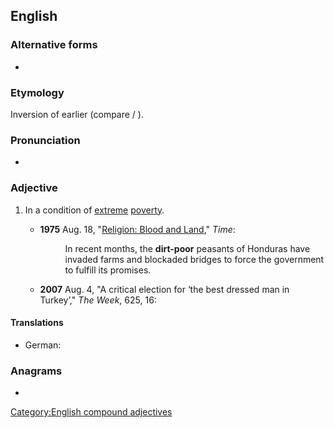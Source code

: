 {{also|dirt poor}}
==English==

===Alternative forms===
* {{alt|en|dirt poor}}

===Etymology===
Inversion of earlier {{m|en|poor as dirt}} (compare {{m|en|whip-smart}} / {{m|en|smart as a whip}}).

===Pronunciation===
* {{audio|en|en-au-dirt-poor.ogg|Audio (AU)}}

===Adjective===
{{en-adj|head=[[dirt]]-[[poor]]|-}}

# {{lb|en|idiomatic}} In a condition of [[extreme]] [[poverty]].
#: {{ant|en|filthy rich}}
#* '''1975''' Aug. 18, "[https://web.archive.org/web/20120104074018/http://www.time.com/time/magazine/article/0,9171,917730,00.html Religion: Blood and Land]," ''Time'':
#*: In recent months, the '''dirt-poor''' peasants of Honduras have invaded farms and blockaded bridges to force the government to fulfill its promises.
#* '''2007''' Aug. 4, "A critical election for ‘the best dressed man in Turkey’," ''The Week'', 625, 16:
#*: {{quote|en|A few years ago it was a '''dirt-poor''' outpost populated by rural migrants.}}

====Translations====
{{trans-top|very poor}}
* German: {{t+|de|bettelarm}}
{{trans-mid}}
{{trans-bottom}}

===Anagrams===
* {{anagrams|en|a=diooprrt|proditor}}

[[Category:English compound adjectives]]